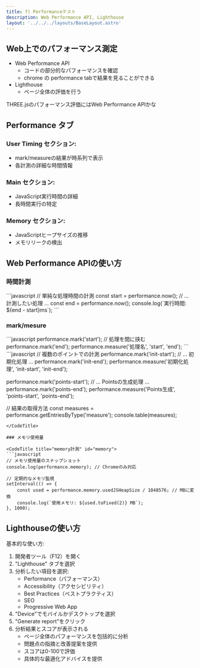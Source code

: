 ```yaml
---
title: f) Performanceテスト
description: Web Performance API, Lighthouse
layout: '../../../layouts/BaseLayout.astro'
---
```

 <style>{`
        .sl-markdown-content   div.ec-line {
            margin-top: 0 !important;
        }
        .sl-markdown-content  {
           font-size:15px;
        }
        .sl-markdown-content h1 {
           font-size:  27px;
           text-decoration: underline;
           font-weight: bold
        }
        .sl-markdown-content h2 {
           font-weight: normal;
           text-decoration: underline;
           font-size:25px;
        }
        .sl-markdown-content h3 {
           font-size:20px;
           font-weight: normal;
           font-style: italic;
           text-decoration: underline;
        }
        .sl-markdown-content h4 {
           font-size:15px;
           font-weight: normal;
           font-style: italic;           
           text-decoration: underline;
        }
        .sl-markdown-content h5 {
           font-size:12px;
           font-weight: bold;
           font-style: italic;           
           text-decoration: underline;
        }
        .sl-markdown-content th {
           font-size:12px;
        }
        .sl-markdown-content td {
           font-size:12px;
        }
        
 `}</style>


## Web上でのパフォーマンス測定
- Web Performance API
  - コードの部分的なパフォーマンスを確認
  - chrome の performance tabで結果を見ることができる
- Lighthouse
  - ページ全体の評価を行う


THREE.jsのパフォーマンス評価にはWeb Performance APIかな



## Performance タブ

### User Timing セクション:
- mark/measureの結果が時系列で表示
- 各計測の詳細な時間情報

### Main セクション:
- JavaScript実行時間の詳細
- 長時間実行の特定

### Memory セクション:
- JavaScriptヒープサイズの推移
- メモリリークの検出


## Web Performance APIの使い方


### 時間計測

<CodeTitle title="時間計測" id="time">
```javascript
// 単純な処理時間の計測
const start = performance.now();
// ... 計測したい処理 ...
const end = performance.now();
console.log(`実行時間: ${end - start}ms`);
```
</CodeTitle>

### mark/mesure

<CodeTitle title="mark/measureの使い方" id="mark-measure">
```javascript
performance.mark('start'); 
// 処理を間に挟む
performance.mark('end');
performance.measure('処理名', 'start', 'end');
```
</CodeTitle>

<CodeTitle title="mark/measureでの計測" id="mark-measure-exam">
```javascript
// 複数のポイントでの計測
performance.mark('init-start');
// ... 初期化処理 ...
performance.mark('init-end');
performance.measure('初期化処理', 'init-start', 'init-end');

performance.mark('points-start');
// ... Pointsの生成処理 ...
performance.mark('points-end');
performance.measure('Points生成', 'points-start', 'points-end');

// 結果の取得方法
const measures = performance.getEntriesByType('measure');
console.table(measures);
```
</CodeTitle>

### メモリ使用量

<CodeTitle title="memory計測" id="memory">
```javascript
// メモリ使用量のスナップショット
console.log(performance.memory); // Chromeのみ対応

// 定期的なメモリ監視
setInterval(() => {
    const used = performance.memory.usedJSHeapSize / 1048576; // MBに変換
    console.log(`使用メモリ: ${used.toFixed(2)} MB`);
}, 1000);
```
</CodeTitle>


## Lighthouseの使い方

基本的な使い方:

1. 開発者ツール（F12）を開く
2. "Lighthouse" タブを選択
3. 分析したい項目を選択:
    - Performance（パフォーマンス）
    - Accessibility（アクセシビリティ）
    - Best Practices（ベストプラクティス）
    - SEO
    - Progressive Web App
4. "Device"でモバイルかデスクトップを選択
1. "Generate report"をクリック
1. 分析結果とスコアが表示される
    - ページ全体のパフォーマンスを包括的に分析
    - 問題点の指摘と改善提案を提供
    - スコアは0-100で評価
    - 具体的な最適化アドバイスを提供




